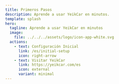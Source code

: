 ```yaml
---
title: Primeros Pasos
description: Aprende a usar YeikCar en minutos.
template: splash
hero:
  tagline: Aprende a usar YeikCar en minutos
  image:
    file: ../../../assets/logo/icon-app-white.svg
  actions:
    - text: Configuración Inicial
      link: /es/initial-setup
      icon: right-arrow
    - text: Visitar YeikCar
      link: https://yeikcar.com/es
      icon: external
      variant: minimal
---
```



<CardGrid stagger>
  <Card 
    title="Configuración Inicial" 
    icon="setting"
    iconColor="#b2c7ff"
    description="Aprende cómo configurar tu cuenta y empezar a usar YeikCar."
    href="/es/initial-setup"
  />
  <Card
    title="Primeros Pasos"
    icon="rocket"
    iconColor="#b2c7ff"
    description="Guía paso a paso para comenzar a usar las funciones principales."
    href="/es/first-steps"
  />
  <Card
    title="Características"
    icon="star"
    iconColor="#b2c7ff"
    description="Explora todas las funciones y herramientas disponibles."
    href="/es/features"
  />
  <Card
    title="Soporte"
    icon="comment"
    iconColor="#b2c7ff"
    description="Encuentra ayuda y recursos adicionales para resolver tus dudas."
    href="/es/support"
  />
</CardGrid>
